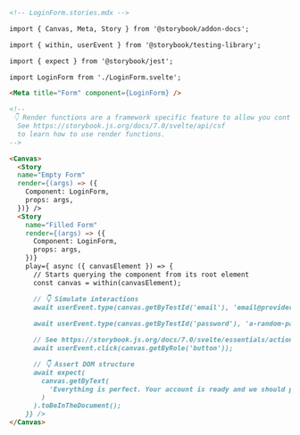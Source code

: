 ```md
<!-- LoginForm.stories.mdx -->

import { Canvas, Meta, Story } from '@storybook/addon-docs';

import { within, userEvent } from '@storybook/testing-library';

import { expect } from '@storybook/jest';

import LoginForm from './LoginForm.svelte';

<Meta title="Form" component={LoginForm} />

<!--
 👇 Render functions are a framework specific feature to allow you control on how the component renders.
  See https://storybook.js.org/docs/7.0/svelte/api/csf
  to learn how to use render functions.
-->

<Canvas>
  <Story 
  name="Empty Form"
  render={(args) => ({
    Component: LoginForm,
    props: args,
  })} />
  <Story
    name="Filled Form"
    render={(args) => ({
      Component: LoginForm,
      props: args,
    })} 
    play={ async ({ canvasElement }) => {
      // Starts querying the component from its root element
      const canvas = within(canvasElement);

      // 👇 Simulate interactions
      await userEvent.type(canvas.getByTestId('email'), 'email@provider.com');
      
      await userEvent.type(canvas.getByTestId('password'), 'a-random-password');

      // See https://storybook.js.org/docs/7.0/svelte/essentials/actions#automatically-matching-args to learn how to setup logging in the Actions panel
      await userEvent.click(canvas.getByRole('button'));

      // 👇 Assert DOM structure
      await expect(
        canvas.getByText(
          'Everything is perfect. Your account is ready and we should probably get you started!'
        )
      ).toBeInTheDocument();
    }} />
</Canvas>
```